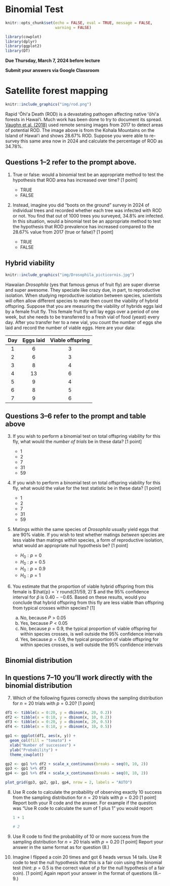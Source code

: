 # Binomial Test

```r
knitr::opts_chunk$set(echo = FALSE, eval = TRUE, message = FALSE, 
                      warning = FALSE)

library(cowplot)
library(dplyr)
library(ggplot2)
library(DT)
```


**Due Thursday, March 7, 2024 before lecture**

**Submit your answers via Google Classroom**

# Satellite forest mapping {.unnumbered}

```r
knitr::include_graphics("img/rod.png")
```

Rapid ʻŌhiʻa Death (ROD) is a devastating pathogen affecting native ʻōhiʻa forests in Hawaiʻi. Much work has been done to try to document its spread. [Vaughn et al. (2018)](https://www.mdpi.com/2072-4292/10/4/502) used remote sensing images from 2017 to detect areas of potential ROD. The image above is from the Kohala Mountains on the Island of Hawaiʻi and shows 28.67% ROD. Suppose you were able to re-survey this same area now in 2024 and calculate the percentage of ROD as 34.78%. 

::: {.callout-tip}
## Questions 1--2 refer to the prompt above.

1. True or false: would a binomial test be an appropriate method to test the hypothesis that ROD area has increased over time? [1 point]

    - TRUE
    - FALSE

2. Instead, imagine you did "boots on the ground" survey in 2024 of individual trees and recorded whether each tree was infected with ROD or not. You find that out of 1000 trees you surveyed, 34.8% are infected. In this situation, would a binomial test be an appropriate method to test the hypothesis that ROD prevalence has increased compared to the 28.67% value from 2017 (true or false)? [1 point]

    - TRUE
    - FALSE

:::
  
## Hybrid viability {.unnumbered}

```r
knitr::include_graphics("img/Drosophila_picticornis.jpg")
```

Hawaiian *Drosophila* (yes that famous genus of fruit fly) are super diverse and super awesome. They speciate like crazy due, in part, to reproductive isolation. When studying reproductive isolation between species, scientists will often allow different species to mate then count the viability of hybrid offspring. Suppose that you are measuring the viability of hybrids eggs laid by a female fruit fly. This female fruit fly will lay eggs over a period of one week, but she needs to be transferred to a fresh vial of food (yeast) every day. After you transfer her to a new vial, you count the number of eggs she laid and record the number of viable eggs. Here are your data:

 Day | Eggs laid | Viable offspring
:---:|:---------:|:----------------:
 1   | 6         | 3
 2   | 6         | 3
 3   | 8         | 4
 4   | 13        | 6
 5   | 9         | 4
 6   | 8         | 5
 7   | 9         | 6


::: {.callout-tip}
## Questions 3--6 refer to the prompt and table above


3. If you wish to perform a binomial test on total offspring viability for this fly, what would the *number of trials* be in these data? [1 point]

    - 1
    - 2
    - 7
    - 31
    - 59


4. If you wish to perform a binomial test on total offspring viability for this fly, what would the value for the test statistic be in these data? [1 point]

    - 1
    - 2
    - 7
    - 31
    - 59



5. Matings *within* the same species of *Drosophila* usually yield eggs that are 90% viable. If you wish to test whether matings *between* species are less viable than matings *within* species, a form of reproductive isolation, what would an appropriate null hypothesis be? [1 point]

    - $H_0: p = 0$
    - $H_0: p = 0.5$
    - $H_0: p = 0.9$
    - $H_0: p = 1$

6. You estimate that the proportion of viable hybrid offspring from this female is $\hat{p} = `r round(31/59, 2)`$ and the 95% confidence interval for $\hat{p}$ is $0.40--0.65$. Based on these results, would you conclude that hybrid offspring from this fly are less viable than offspring from typical crosses within species? [1]

    a. No, because $P > 0.05$
    b. Yes, because $P < 0.05$
    c. No, because $p = 0.9$, the typical proportion of viable offspring for within species crosses, is well outside the 95% confidence intervals 
    d. Yes, because $p = 0.9$, the typical proportion of viable offspring for within species crosses, is well outside the 95% confidence intervals 

:::


## Binomial distribution {.unnumbered}

::: {.callout-tip}
## In questions 7--10 you'll work directly with the binomial distribution

7. Which of the following figures correctly shows the sampling distribution for $n = 20$ trials with $p = 0.20$? [1 point]

```r

df1 <- tibble(x = 0:20, y = dbinom(x, 20, 0.2))
df2 <- tibble(x = 0:10, y = dbinom(x, 10, 0.2))
df3 <- tibble(x = 0:20, y = dbinom(x, 20, 0.5))
df4 <- tibble(x = 0:10, y = dbinom(x, 10, 0.5))

gp1 <- ggplot(df1, aes(x, y)) +
  geom_col(fill = "tomato") +
  xlab("Number of successes") +
  ylab("Probability") +
  theme_cowplot()

gp2 <- gp1 %+% df2 + scale_x_continuous(breaks = seq(0, 10, 2))
gp3 <- gp1 %+% df3
gp4 <- gp1 %+% df4 + scale_x_continuous(breaks = seq(0, 10, 2))

plot_grid(gp3, gp2, gp1, gp4, nrow = 2, labels = "AUTO")

```


8. Use R code to calculate the probability of observing exactly 10 success from the sampling distribution for $n = 20$ trials with $p = 0.20$ [1 point] Report both your R code and the answer. For example if the question was "Use R code to calculate the sum of 1 plus 1" you would report:

    ```r
    1 + 1
    
    # 2
    ```
9. Use R code to find the probability of 10 or more success from the sampling distribution for $n = 20$ trials with $p = 0.20$ [1 point] Report your answer in the same format as for question (8.)

10. Imagine I flipped a coin 20 times and got 6 heads versus 14 tails. Use R code to test the null hypothesis that this is a fair coin using the binomial test (hint: $p = 0.5$ is the correct value of $p$ for the null hypothesis of a fair coin). [1 point] Again report your answer in the format of questions (8.--9.)

:::



